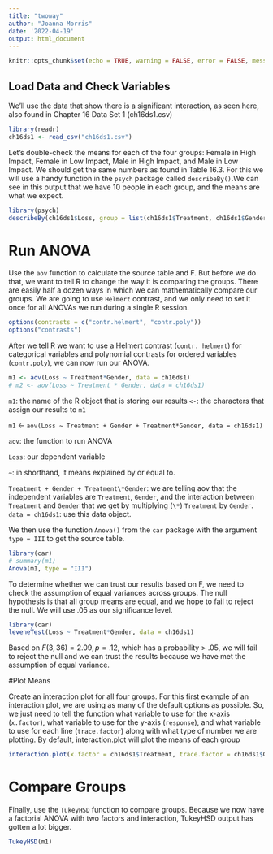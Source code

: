 ```yaml
---
title: "twoway"
author: "Joanna Morris"
date: '2022-04-19'
output: html_document
---
```


```r
knitr::opts_chunk$set(echo = TRUE, warning = FALSE, error = FALSE, message = FALSE)
```

## Load Data and Check Variables

We’ll use the data that show there is a significant interaction, as seen here, also found in Chapter 16 Data Set 1 (ch16ds1.csv)

```r
library(readr)
ch16ds1 <- read_csv("ch16ds1.csv")
```

Let’s double-check the means for each of the four groups: Female in High Impact, Female in Low Impact, Male in High Impact, and Male in Low Impact. We should get the same numbers as found in Table 16.3. For this we will use a handy function in the `psych` package called `describeBy()`.We can see in this output that we have 10 people in each group, and the means are what we expect.

```r
library(psych)
describeBy(ch16ds1$Loss, group = list(ch16ds1$Treatment, ch16ds1$Gender))
```

# Run ANOVA

Use the `aov` function to calculate the source table and F. But before we do that, we want to tell R to change the way it is comparing the groups. There are easily half a dozen ways in which we can mathematically compare our groups. We are going to use `Helmert` contrast, and we only need to set it once for all ANOVAs we run during a single R session. 


```r
options(contrasts = c("contr.helmert", "contr.poly")) 
options("contrasts")
```

After we tell R we want to use a Helmert contrast (`contr. helmert`) for categorical variables and polynomial contrasts for ordered variables (`contr.poly`), we can now run our ANOVA.

```r
m1 <- aov(Loss ~ Treatment*Gender, data = ch16ds1)
# m2 <- aov(Loss ~ Treatment * Gender, data = ch16ds1)
```

`m1`: the name of the R object that is storing our results
`<-`: the characters that assign our results to `m1`

 `m1` <- `aov(Loss ~ Treatment + Gender + Treatment*Gender, data = ch16ds1)`

`aov`: the function to run ANOVA

`Loss`: our dependent variable

`~`: in shorthand, it means explained by or equal to.

`Treatment + Gender + Treatment\*Gender`: we are telling aov that the independent variables are `Treatment`, `Gender`, and the interaction between `Treatment` and `Gender` that we get by multiplying (`\*`) `Treatment` by `Gender`.
`data = ch16ds1`: use this data object.

We then use the function `Anova()` from the `car` package with the argument `type = III` to get the source table.

```r
library(car)
# summary(m1)
Anova(m1, type = "III")
```

To determine whether we can trust our results based on F, we need to check the assumption of equal variances across groups. The null hypothesis is that all group means are equal, and we hope to fail to reject the null. We will use .05 as our significance level.

```r
library(car)
leveneTest(Loss ~ Treatment*Gender, data = ch16ds1)
```

Based on $F(3, 36) = 2.09, p = .12$, which has a probability > .05, we will fail to reject the null and we can trust the results because we have met the assumption of equal variance.

#Plot Means

Create an interaction plot for all four groups. For this first example of an interaction plot, we are using as many of the default options as possible. So, we just need to tell the function what variable to use for the x-axis (`x.factor`), what variable to use for the y-axis (`response`), and what variable to use for each line (`trace.factor`) along with what type of number we are plotting. By default, interaction.plot will plot the means of each group

```r
interaction.plot(x.factor = ch16ds1$Treatment, trace.factor = ch16ds1$Gender, response = ch16ds1$Loss, xlab = "Treatment", ylab = "Loss", trace.label = "Gender")
```

# Compare Groups
Finally, use the `TukeyHSD` function to compare groups. Because we now have a factorial ANOVA with two factors and interaction, TukeyHSD output has gotten a lot bigger.

```r
TukeyHSD(m1)
```

